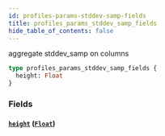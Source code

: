 ```yaml
---
id: profiles-params-stddev-samp-fields
title: profiles_params_stddev_samp_fields
hide_table_of_contents: false
---
```


aggregate stddev_samp on columns

```graphql
type profiles_params_stddev_samp_fields {
  height: Float
}
```

### Fields

#### [`height`](#) ([`Float`](/07-graphql/scalars/float))
